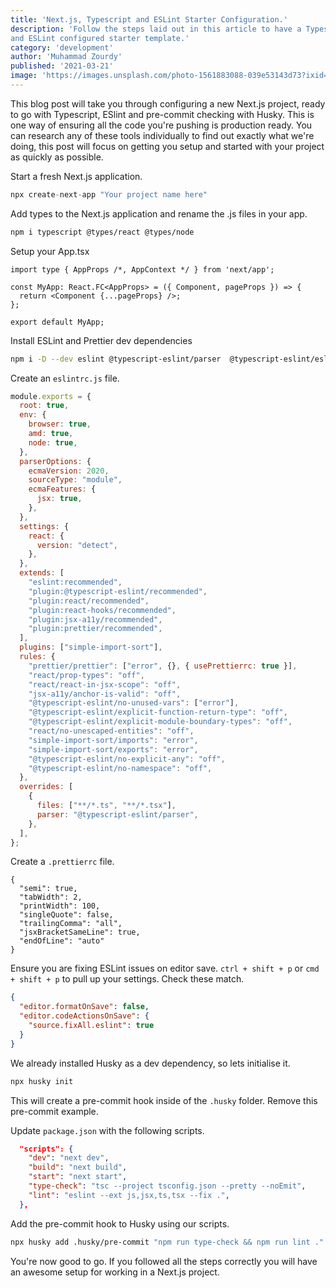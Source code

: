 ---
title: 'Next.js, Typescript and ESLint Starter Configuration.'
description: 'Follow the steps laid out in this article to have a Typescript
and ESLint configured starter template.'
category: 'development'
author: 'Muhammad Zourdy'
published: '2021-03-21'
image: 'https://images.unsplash.com/photo-1561883088-039e53143d73?ixid=MXwxMjA3fDB8MHxwaG90by1wYWdlfHx8fGVufDB8fHw'
---

This blog post will take you through configuring a new Next.js project, ready
to go with Typescript, ESlint and pre-commit checking with Husky. This is one
way of ensuring all the code you're pushing is production ready. You can research
any of these tools individually to find out exactly what we're doing, this post
will focus on getting you setup and started with your project as quickly as possible.

Start a fresh Next.js application.

```js
npx create-next-app "Your project name here"
```

Add types to the Next.js application and rename the .js files in your app.

```bash
npm i typescript @types/react @types/node
```

Setup your App.tsx

```jsx:/pages/_app.tsx
import type { AppProps /*, AppContext */ } from 'next/app';

const MyApp: React.FC<AppProps> = ({ Component, pageProps }) => {
  return <Component {...pageProps} />;
};

export default MyApp;
```

Install ESLint and Prettier dev dependencies

```bash
npm i -D --dev eslint @typescript-eslint/parser  @typescript-eslint/eslint-plugin eslint-plugin-react eslint-plugin-react-hooks eslint-plugin-jsx-a11y prettier eslint-plugin-prettier eslint-config-prettier  eslint-plugin-simple-import-sort husky
```

Create an `eslintrc.js` file.

```js:.eslintrc.js
module.exports = {
  root: true,
  env: {
    browser: true,
    amd: true,
    node: true,
  },
  parserOptions: {
    ecmaVersion: 2020,
    sourceType: "module",
    ecmaFeatures: {
      jsx: true,
    },
  },
  settings: {
    react: {
      version: "detect",
    },
  },
  extends: [
    "eslint:recommended",
    "plugin:@typescript-eslint/recommended",
    "plugin:react/recommended",
    "plugin:react-hooks/recommended",
    "plugin:jsx-a11y/recommended",
    "plugin:prettier/recommended",
  ],
  plugins: ["simple-import-sort"],
  rules: {
    "prettier/prettier": ["error", {}, { usePrettierrc: true }],
    "react/prop-types": "off",
    "react/react-in-jsx-scope": "off",
    "jsx-a11y/anchor-is-valid": "off",
    "@typescript-eslint/no-unused-vars": ["error"],
    "@typescript-eslint/explicit-function-return-type": "off",
    "@typescript-eslint/explicit-module-boundary-types": "off",
    "react/no-unescaped-entities": "off",
    "simple-import-sort/imports": "error",
    "simple-import-sort/exports": "error",
    "@typescript-eslint/no-explicit-any": "off",
    "@typescript-eslint/no-namespace": "off",
  },
  overrides: [
    {
      files: ["**/*.ts", "**/*.tsx"],
      parser: "@typescript-eslint/parser",
    },
  ],
};
```

Create a `.prettierrc` file.

```js:.prettierrc
{
  "semi": true,
  "tabWidth": 2,
  "printWidth": 100,
  "singleQuote": false,
  "trailingComma": "all",
  "jsxBracketSameLine": true,
  "endOfLine": "auto"
}
```

Ensure you are fixing ESLint issues on editor save. `ctrl + shift + p` or `cmd + shift + p` to pull up your settings. Check these match.

```json
{
  "editor.formatOnSave": false,
  "editor.codeActionsOnSave": {
    "source.fixAll.eslint": true
  }
}
```

We already installed Husky as a dev dependency, so lets initialise it.

```bash
npx husky init
```

This will create a pre-commit hook inside of the `.husky` folder. Remove this pre-commit example.

Update `package.json` with the following scripts.

```json:package.json
  "scripts": {
    "dev": "next dev",
    "build": "next build",
    "start": "next start",
    "type-check": "tsc --project tsconfig.json --pretty --noEmit",
    "lint": "eslint --ext js,jsx,ts,tsx --fix .",
  },
```

Add the pre-commit hook to Husky using our scripts.

```bash
npx husky add .husky/pre-commit "npm run type-check && npm run lint ."
```

You're now good to go. If you followed all the steps correctly you will have an awesome setup for working in a Next.js project.
